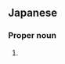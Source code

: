 ==Japanese==
{{ja-kanjitab|なか|ね|yomi=kun}}

===Proper noun===
{{ja-pos|なかね|proper}}

# {{surname|lang=ja|sort=なかね}}